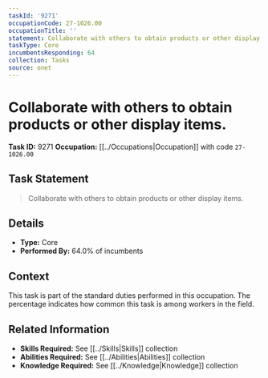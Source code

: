 ```yaml
---
taskId: '9271'
occupationCode: 27-1026.00
occupationTitle: ''
statement: Collaborate with others to obtain products or other display items.
taskType: Core
incumbentsResponding: 64
collection: Tasks
source: onet
---
```

# Collaborate with others to obtain products or other display items.

**Task ID:** 9271
**Occupation:** [[../Occupations|Occupation]] with code `27-1026.00`

## Task Statement

> Collaborate with others to obtain products or other display items.

## Details

- **Type:** Core
- **Performed By:** 64.0% of incumbents

## Context

This task is part of the standard duties performed in this occupation. The percentage indicates how common this task is among workers in the field.

## Related Information

- **Skills Required:** See [[../Skills|Skills]] collection
- **Abilities Required:** See [[../Abilities|Abilities]] collection
- **Knowledge Required:** See [[../Knowledge|Knowledge]] collection

